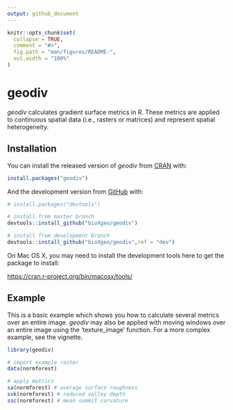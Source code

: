 ```yaml
---
output: github_document
---
```


<!-- README.md is generated from README.Rmd. Please edit that file -->

```r
knitr::opts_chunk$set(
  collapse = TRUE,
  comment = "#>",
  fig.path = "man/figures/README-",
  out.width = "100%"
)
```
# geodiv

<!-- badges: start -->
<!-- badges: end -->

*geodiv* calculates gradient surface metrics in R. These metrics are applied to continuous spatial data (i.e., rasters or matrices) and represent spatial heterogeneity. 

## Installation

You can install the released version of *geodiv* from [CRAN](https://CRAN.R-project.org) with:

``` r
install.packages("geodiv")
```

And the development version from [GitHub](https://github.com/) with:

``` r
# install.packages("devtools")

# install from master branch
devtools::install_github("bioXgeo/geodiv")

# install from development branch
devtools::install_github("bioXgeo/geodiv",ref = "dev")
```
On Mac OS X, you may need to install the development tools here to get the package to install:

<https://cran.r-project.org/bin/macosx/tools/>

## Example

This is a basic example which shows you how to calculate several metrics over an entire image. *geodiv* may also be applied with moving windows over an entire image using the 'texture_image' function. For a more complex example, see the vignette.

```r
library(geodiv)

# import example raster
data(normforest)

# apply metrics
sa(normforest) # average surface roughness
svk(normforest) # reduced valley depth
ssc(normforest) # mean summit curvature

```

